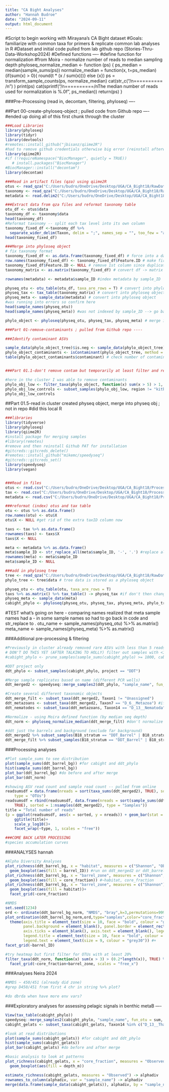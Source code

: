 ```yaml
---
title: "CA Bight Analyses"
author: "Hannah Budroe"
date: "2024-09-11"
output: html_document
---
```


#Script to begin working with Mirayana's CA Bight dataset
#Goals: familiarize with common taxa for primers & replicate common lab analyses in R
#Dataset and initial code pulled from lab github repo (Stories-Thru-Data-Workshop2024)
#Defined functions ----
#define function for normalization
#from Moira - normalize number of reads to median sampling depth
phyloseq_normalize_median <- function (ps) { 
  ps_median = median(sample_sums(ps))
  normalize_median = function(x, t=ps_median) (if(sum(x) > 0){ round(t * (x / sum(x)))} else {x})
  ps = transform_sample_counts(ps, normalize_median)
  cat(str_c("/n========== /n") )
  print(ps)
  cat(sprintf("/n==========/nThe median number of reads used for normalization is  %.0f", ps_median))
  return(ps)
}

###Pre-Processing (read in, decontam, filtering, phyloseq) ----

##Part 00-create-phyloseq-object ; pulled code from Github repo ----
#ended up doing all of this first chunk through the cluster
```r
###Load Libraries 
library(phyloseq)
library(tidyr)
library(devtools)
#remotes::install_github("jbisanz/qiime2R")
#had to remove github credentials otherwise big error (reinstall afterwards) 
library(qiime2R)
#if (!requireNamespace("BiocManager", quietly = TRUE))
   # install.packages("BiocManager")
#BiocManager::install("decontam")
library(decontam)

###Read in artifact files (qza) using qiime2R
otus <- read_qza("C:/Users/budro/OneDrive/Desktop/UGA/CA_Bight18/RawData/03-dada2-independent-table.qza")
taxonomy <- read_qza("C:/Users/budro/OneDrive/Desktop/UGA/CA_Bight18/RawData/04-taxonomy-independent-classification.qza")
metadata <- read.delim2("C:/Users/budro/OneDrive/Desktop/UGA/CA_Bight18/RawData/metadata_SONGS_CABight_DDT.txt") #reads in fine without (... sep = "/t", row.names = 1)

###Extract data from qza files and reformat taxonomy table
otu_df <- otus$data
taxonomy_df <- taxonomy$data
head(taxonomy_df)
#Reformat taxonomy -- split each tax level into its own column
taxonomy_fixed_df <-taxonomy_df %>%
  separate_wider_delim(Taxon, delim = ";", names_sep = "", too_few = "align_start")
head(taxonomy_fixed_df)

###Merge into phyloseq object
# fix taxonomy format 
taxonomy_fixed_df <- as.data.frame(taxonomy_fixed_df) # force into a dataframe - was tibble
row.names(taxonomy_fixed_df) <- taxonomy_fixed_df$Feature.ID # make first column into row names
taxonomy_fixed_df$Feature.ID <- NULL # remove 1st column since duplicated in index + col
taxonomy_matrix <- as.matrix(taxonomy_fixed_df) # convert df -> matrix for physeq input

rownames(metadata) <- metadata$sample_ID #index metadata by sample_ID

physeq_otu <- otu_table(otu_df, taxa_are_rows = T) # convert into phyloseq object
physeq_tax <- tax_table(taxonomy_matrix) # convert into phyloseq object
physeq_meta <- sample_data(metadata) # convert into phyloseq object
#was running into errors so confirm here
head(sample_names(physeq_otu))
head(sample_names(physeq_meta)) #was not indexed by sample_ID --> go back and index

phylo_object <- phyloseq(physeq_otu, physeq_tax, physeq_meta) # merge into phyloseq object

###Part 01-remove-contaminants ; pulled from Github repo ----

###Identify contaminant ASVs 

sample_data(phylo_object_tree)$is.neg <- sample_data(phylo_object_tree)$sample_control == "control" # create a sample-variable for contaminants
phylo_object_contaminants <- isContaminant(phylo_object_tree, method = "prevalence", neg="is.neg", threshold=0.5, detailed = TRUE, normalize = TRUE) # detect contaminants based on control samples and their ASV prevalance
table(phylo_object_contaminants$contaminant) # check number of contaminant ASVs


###Part 01.1-don't remove contam but temporarily at least filter and remove pos/neg controls

#here in the cluster I was able to remove contaminants
phylo_obj_low <- filter_taxa(phylo_object, function(x) sum(x > 5) > 1, TRUE) # remove ASVs that are rare in each sample 
phylo_obj_low_controls <- subset_samples(phylo_obj_low, region != "kitblank" & region!= "negativecontrol" & region != "positivecontrol") ## Remove blanks and positive controls
phylo_obj_low_controls
```

##Part 01.5-read in cluster created physeq object, merge into physeq obj ; not in repo
#did this local R
```r
###libraries
library(tidyverse)
library(phyloseq)
library(qiime2R)
#install package for merging samples
#library(remotes)
#remove and then reinstall Github PAT for installation
#gitcreds::gitcreds_delete()
#remotes::install_github("mikemc/speedyseq")
#gitcreds::gitcreds_set()
library(speedyseq)
library(vegan)


###Read in files
otus <- read.csv("C:/Users/budro/OneDrive/Desktop/UGA/CA_Bight18/ProcessedData/contam_removed/CA_Bight_otutable_sans_contam_low_controls.csv")
tax <- read.csv("C:/Users/budro/OneDrive/Desktop/UGA/CA_Bight18/ProcessedData/contam_removed/CA_Bight_taxtable_sans_contam_low_controls.csv")
metadata <- read.csv("C:/Users/budro/OneDrive/Desktop/UGA/CA_Bight18/ProcessedData/contam_removed/CA_Bight_metadata_sans_contam_low_controls.csv")

###reformat (index) otus and tax table
otu <- otus %>% as.data.frame()
row.names(otu) <- otu$X
otu$X <- NULL #get rid of the extra taxID column now

taxs <- tax %>% as.data.frame()
rownames(taxs) <- taxs$X
taxs$X <- NULL

meta <- metadata %>% as.data.frame()
meta$sample_ID <- str_replace_all(meta$sample_ID, '-', '.') #replace all '-' in sample names with '.' to match up with otus (otherwise 1/2 samples dropped when phyloseq obj merge)
rownames(meta) <- meta$sample_ID
meta$sample_ID <- NULL

###add in phyloseq tree
tree <- read_qza("C:/Users/budro/OneDrive/Desktop/UGA/CA_Bight18/RawData/05-phylogeny-independent-tree-midrooted.qza")
phylo_tree <- tree$data # tree data is stored as a phyloseq object

physeq_otu <- otu_table(otu, taxa_are_rows = T) 
taxs %>% as.matrix() %>% tax_table() -> physeq_tax #if don't then changes hash index
physeq_meta <- sample_data(meta)
cabight_phylo <- phyloseq(physeq_otu, physeq_tax, physeq_meta, phylo_tree)
```
#TEST what's going on here - comparing names realized that meta sample names had a - in some sample names so had to go back in code and str_replace to .
otu_name <- sample_names(physeq_otu) %>% as.matrix()
meta_name <- sample_names(physeq_meta) %>% as.matrix()

###Additional pre-processing & filtering 
```r
#Previously in cluster already removed rare ASVs with less than 5 reads
# DON'T DO THIS YET (AFTER TALKING TO HOLLY) filter out samples with <1k reads
#cabight_phylo <- prune_samples(sample_sums(cabight_phylo) >= 1000, cabight_phylo)

#DDT project only
ddt_phylo <- subset_samples(cabight_phylo, project == "DDT")

#Merge sample replicates based on name (different PCR wells)
ddt_merged2 <- speedyseq::merge_samples2(ddt_phylo, "sample_name", fun_otu = sum, FALSE) #This works? double check but looks way better

#Create several different taxonomic objects
ddt_merge_filt <- subset_taxa(ddt_merged2, Taxon1 != "Unassigned") 
ddt_metazoans <- subset_taxa(ddt_merged2, Taxon7 == "D_6__Metazoa") #if want just the barrel and background (not other controls) B18_stratum == "DDT_Barrel" | habitat == "DDT_Background"
ddt_nematodes <- subset_taxa(ddt_metazoans, Taxon14 == "D_13__Nematoda")

#Normalize - using Moira defined function (by median seq depth)
ddt_norm <- phyloseq_normalize_median(ddt_merge_filt) #don't normalize yet?

#ddt just the barrels and background (exclude far background)
ddt_merged2 %>% subset_samples(B18_stratum == "DDT_Barrel" | B18_stratum == "DDT_Background") -> ddt_barrel_bg
ddt_merge_filt %>% subset_samples(B18_stratum == "DDT_Barrel" | B18_stratum == "DDT_Background") %>% phyloseq_normalize_median() -> ddt_barrel_bg_norm
````

###Processing analyses
```r
#Plot sample_sums to see distribution
plot(sample_sums(ddt_barrel_bg)) #for cabight and ddt_phylo
hist(sample_sums(ddt_barrel_bg))
plot_bar(ddt_barrel_bg) #do before and after merge
plot_bar(ddt_norm)

#showing ASV read count and sample read count -- pulled from online
readsumsdf = data.frame(nreads = sort(taxa_sums(ddt_merged2), TRUE), sorted = 1:ntaxa(ddt_merged2), 
    type = "OTUs")
readsumsdf = rbind(readsumsdf, data.frame(nreads = sort(sample_sums(ddt_merged2), 
    TRUE), sorted = 1:nsamples(ddt_merged2), type = "Samples"))
title = "Total number of reads"
(p = ggplot(readsumsdf, aes(x = sorted, y = nreads)) + geom_bar(stat = "identity")+
    ggtitle(title)+
    scale_y_log10()+
    facet_wrap(~type, 1, scales = "free"))

###COME BACK LATER PROCESSING
#species accumulation curves

```


###ANALYSES hannah
```r
#Alpha Diversity Analyses
plot_richness(ddt_barrel_bg, x = "habitat", measures = c("Shannon", "Observed")) +
  geom_boxplot(aes(fill = barrel_ID)) #run on ddt_merged2 or ddt_barrel_bg
plot_richness(ddt_barrel_bg, x = "barrel_zone", measures = c("Shannon", "Observed")) +
  geom_boxplot(aes(fill = core_fraction)) #~habitat, core_fraction
plot_richness(ddt_barrel_bg, x = "barrel_zone", measures = c("Shannon")) +
  geom_boxplot(aes(fill = habitat))+
  facet_grid(~core_fraction)

#NMDS
set.seed(1234)
ord <- ordinate(ddt_barrel_bg_norm, "NMDS", "bray",k=3,permutations=999)
plot_ordination(ddt_barrel_bg_norm,ord,type="samples",color="core_fraction", shape = "barrel_zone")+
  theme(axis.title = element_text(size = 10, face = "bold", colour = "grey30"), 
        panel.background = element_blank(), panel.border = element_rect(fill = NA, colour = "grey30"), 
        axis.ticks = element_blank(), axis.text = element_blank(), legend.key = element_blank(), 
        legend.title = element_text(size = 10, face = "bold", colour = "grey30"), 
        legend.text = element_text(size = 9, colour = "grey30")) #+
facet_grid(~barrel_ID)

#try heatmap but first filter for OTUs with at least 20%
filter_taxa(ddt_norm, function(x) sum(x > 3) > (0.2*length(x)), TRUE) %>% plot_heatmap(, method = "NMDS", distance = "bray")+
  facet_grid(~core_fraction+barrel_zone, scales = "free_x")
```
###Analyses Neira 2024
```r
#NMDS ~ 450/451 (already did zone)
#grep D450/451 from first 4 chr in string %>% plot?

#do dbrda when have more env vars?
```



###Exploratory analyses for assessing pelagic signals in benthic metaB ----
```r
View(tax_table(cabight_phylo))
speedyseq::merge_samples2(cabight_phylo, "sample_name", fun_otu = sum, FALSE) %>% phyloseq_normalize_median() -> cabight_gelats
cabight_gelats <- subset_taxa(cabight_gelats, Taxon14 %in% c("D_13__Thaliacea", "D_13__Appendicularia")) #gives 40 asvs

#look at read distributions
plot(sample_sums(cabight_gelats)) #for cabight and ddt_phylo
hist(sample_sums(cabight_gelats))
plot_bar(cabight_gelats) #do before and after merge

#basic analysis to look at patterns
plot_richness(cabight_gelats, x = "core_fraction", measures = "Observed") +
  geom_boxplot(aes(fill = depth_m))

estimate_richness(cabight_gelats, measures = "Observed") -> alphadiv
rownames_to_column(alphadiv, var = "sample_name") -> alphadiv
merge(data.frame(sample_data(cabight_gelats)), alphadiv, by = "sample_name") -> alphadiv
````

